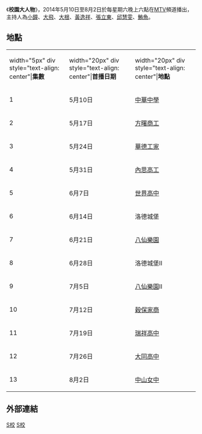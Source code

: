 {{Schedule|time=2015-02-08T08:51:52+00:00}}
{{expand|time=2014-06-17T14:30:28+00:00}}
{{unreferenced|time=2014-06-17T14:30:28+00:00}}
{{Infobox television
| 名稱      = 校園大人物
| 原名      = 
| 圖片      = 
| 圖說      = 節目標誌
| 分類      = [[綜藝節目|綜藝節目]]
| 主持      = [[小鐘|小鐘]]、[[吳志慶|大飛]]、[[黃亮鈞|大根]]、[[黃逸祥|逸祥]]、[[張立東|張立東]]、[[邱慧雯|邱慧雯]]、[[徐瑋吟|鮪魚]]
| 旁白      = 
| 標語      = 
| 國家      = {{ROC}} 
| 語言      = [[中華民國國語|國語]]
| 製作人    = 
| 製作公司  =
| 每集長    = 每集60分鐘左右（含[[廣告|廣告]]時間）
| 頻道      = [[MTV|MTV]]
| 開始      = {{start date|2014|5|10}}
| 晚於      =
| 早於      = 
| 結束      = 2014年8月2日
| 頻道1      = 
| 開始1      = 
| 結束1      = 
| 官方網站  =
}}
《'''校園大人物'''》，2014年5月10日至8月2日於每星期六晚上六點在[[MTV|MTV]]頻道播出，主持人為[[小鐘|小鐘]]、[[吳志慶|大飛]]、[[黃亮鈞|大根]]、[[黃逸祥|黃逸祥]]、[[張立東|張立東]]、[[邱慧雯|邱慧雯]]、[[徐瑋吟|鮪魚]]。

==地點==
{|class="wikitable" style="width:30%"
|- style="background:gold; color:white"
|width="5px" div style="text-align: center"|'''集數<br>'''||width="20px" div style="text-align: center"|'''首播日期'''||width="20px" div style="text-align: center"|'''地點'''
|-
|1||5月10日||[[新北市私立中華高級中學|中華中學]]
|-
|2||5月17日||[[桃園市私立方曙高級商工職業學校|方曙商工]]
|-
|3||5月24日||[[高雄市私立華德高級工業家事職業學校|華德工家]]
|-
|4||5月31日||[[新竹縣私立內思高級工業職業學校|內思高工]]
|-
|5||6月7日||[[新竹市私立世界高級中學|世界高中]]
|-
|6||6月14日||洛德城堡
|-
|7||6月21日||[[八仙海岸|八仙樂園]]
|-
|8||6月28日||洛德城堡Ⅱ
|-
|9||7月5日||[[八仙海岸|八仙樂園]]Ⅱ
|-
|10||7月12日||[[新北市私立穀保高級家事商業職業學校|穀保家商]]
|-
|11||7月19日||[[高雄市立瑞祥高級中學|瑞祥高中]]
|-
|12||7月26日||[[臺北市立大同高級中學|大同高中]]
|-
|13||8月2日||[[臺北市立中山女子高級中學|中山女中]]
|}
== 外部連結 ==
{{電視節目的變遷
|電視台   = {{flagicon|Taiwan}}
|播放檔次 = [[MTV|MTV]] 星期六18:00
|節目名稱 = 校園大人物<br/>（2014年5月10日─2014年8月2日）
|上一節目 =
|下一節目 =      
}}

{{台灣電視小作品}}
[[Category:台灣綜藝節目|S校]]
[[Category:已停播的台灣綜藝節目|S校]]